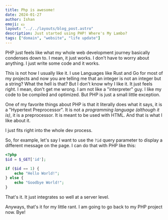 ```yaml
---
title: Php is awesome!
date: 2024-01-27
author: Ishan
emoji: 💵
layout: "../../layouts/blog_post.astro"
description: Just started using PHP! Where's My Lambo?
tags: ["domain", "website", "life update"]
---
```


PHP just feels like what my whole web development journey basically condenses down to.
I mean, it just works. I don't have to worry about anything. I just write some code and it works.

This is not how I usually like it. I use Languages like Rust and Go for most of my projects and now you are telling me 
that an integer is not an integer but a string? What the hell is that? But I don't know why I like it. It just feels right.
I mean, don't get me wrong. I am not like a "interpreter" guy. I like my code to be compiled and optimized. But PHP is just
a small little exception.

One of my favorite things about PHP is that it literally does what it says, it is a "Hypertext Preprocessor". It is not a
*programming language (although it is)*, it is a preprocessor. It is meant to be used with HTML. And that is what I like about it.

I just fits right into the whole dev process.

So, for example, let's say I want to use the `?id` query parameter to display a different message on the page. I can do that
with PHP like this:

```php
<?php
$id = $_GET['id'];

if ($id == 1) {
    echo "Hello World!";
} else {
    echo "Goodbye World!";
}
```

That's it. It just integrates so well at a server level. 

Anyways, that's it for my little rant. I am going to go back to my PHP project now. Bye!